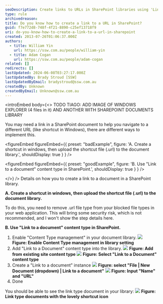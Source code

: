 ```yaml
---
seoDescription: Create links to URLs in SharePoint libraries using 'Link to a document' content type or upload shortcut files (.url), ideal for navigating to different websites and documents.
type: rule
archivedreason:
title: Do you know how to create a link to a URL in SharePoint?
guid: f7e772d8-748f-4f21-8890-c25ef13718f9
uri: do-you-know-how-to-create-a-link-to-a-url-in-sharepoint
created: 2013-07-26T01:06:37.000Z
authors:
  - title: William Yin
    url: https://ssw.com.au/people/william-yin
  - title: Adam Cogan
    url: https://ssw.com.au/people/adam-cogan
related: []
redirects: []
lastUpdated: 2024-06-08T03:27:17.000Z
lastUpdatedBy: Brady Stroud [SSW]
lastUpdatedByEmail: bradystroud@ssw.com.au
createdBy: Unknown
createdByEmail: Unknown@ssw.com.au
---
```


<introEmbed
  body={<>
TODO TIAGO: ADD IMAGE OF WINDOWS EXPLORER (4 files in it) AND ANOTHER WITH SHAREPOINT DOCUMENTS LIBRARY

You may need a link in a SharePoint document to help you navigate to a different URL (like shortcut in Windows), there are different ways to implement this.

<figureEmbed figureEmbed={{
  preset: "badExample",
  figure: 'A. Create a shortcut in windows, then upload the shortcut file (.url) to the document library.',
  shouldDisplay: true
} } />


<figureEmbed figureEmbed={{
  preset: "goodExample",
  figure: 'B. Use "Link to a document" content type in SharePoint.',
  shouldDisplay: true
} } />

  </>}
/>
Details on how you to create a link to a document in a SharePoint library.

**A. Create a shortcut in windows, then upload the shortcut file (.url) to the document library.**

To do this, you need to remove .url file type from your blocked file types in your web application. This will bring some security risk, which is not recommended, and I won't show the step details here.

**B. Use "Link to a document" content type in SharePoint.**

1. Enable "Content Type management" in your document library.
   ![](/uploads/rules/do-you-know-how-to-create-a-link-to-a-url-in-sharepoint/EnableContentTypeDocument.png) **Figure: Enable Content Type management in library setting**
2. Add "Link to a Document" content type into the library.
   ![](/uploads/rules/do-you-know-how-to-create-a-link-to-a-url-in-sharepoint/AddExistContentType.png) **Figure: Add from existing site content type** ![](/uploads/rules/do-you-know-how-to-create-a-link-to-a-url-in-sharepoint/SelectLinkToADocumentType.png) **Figure: Select "Link to a Document" content type**
3. Create a "Link to a document" instance
   ![](/uploads/rules/do-you-know-how-to-create-a-link-to-a-url-in-sharepoint/CreateLinkToADocumentInstance.png) **Figure: select "File | New Document (dropdown) | Link to a document"** ![](/uploads/rules/do-you-know-how-to-create-a-link-to-a-url-in-sharepoint/InputLinkUrlAndName.png) **Figure: Input "Name" and "URL"**
4. Done

You should be able to see the link type document in your library:
![](/uploads/rules/do-you-know-how-to-create-a-link-to-a-url-in-sharepoint/LinksTypeDocumentsWithShortcutIcon.png) **Figure: Link type documents with the lovely shortcut icon**
